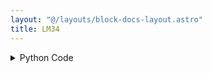 ```yaml
---
layout: "@/layouts/block-docs-layout.astro"
title: LM34
---
```



<PythonDocsDisplay docstring={docstring} />

<details>
<summary>Python Code</summary>
```python
from flojoy import flojoy, OrderedPair, DataContainer
from typing import Optional


@flojoy()
def LM34(
    default: OrderedPair,
    calibration1: float = 100.0,
    calibration2: float = 32.0,
    calibration3: float = 1.8,
) -> OrderedPair:
    """The LM34 node allows you to convert voltages measured with a thermocouple (LM34) connected to a LabJack U3 device into temperatures.

    Parameters
    ----------
    Calibration1, Calibration2, Calibration3 : float
        Calibration parameters to convert voltage into temperature in Celcius.
    """

    temperatures_celsius: list[float] = []
    voltages = default.y
    sensor_num = default.x
    sensors_number = len(default.x)

    # Convert Voltage into temperature in Celsius :
    for i in range(0, sensors_number):
        temperature: float = voltages[i] * calibration1
        temperature_celsius: float = (temperature - calibration2) / calibration3
        temperatures_celsius.append(temperature_celsius)

    return OrderedPair(sensor_num, temperatures_celsius)

```
[Find this Flojoy Block on GitHub](https://github.com/flojoy-ai/blocks/blob/main/blocks/IO/ANALOG_SENSORS/THERMOCOUPLES/LM34/LM34.py)
</details>

## Example

<AppDisplay app={app} blockName="LM34" client:visible />
